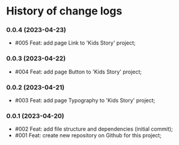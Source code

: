 
<Meta title="Change Logs" />

# History of change logs

### 0.0.4 (2023-04-23)
- #005 Feat: add page Link to 'Kids Story' project;

### 0.0.3 (2023-04-22)
- #004 Feat: add page Button to 'Kids Story' project;

### 0.0.2 (2023-04-21)
- #003 Feat: add page Typography to 'Kids Story' project;

### 0.0.1 (2023-04-20)
- #002 Feat: add file structure and dependencies (initial commit);
- #001 Feat: create new repository on Github for this project;
